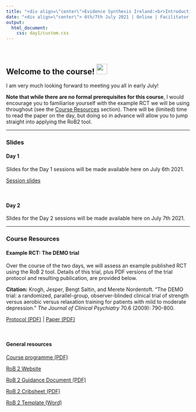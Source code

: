 ```yaml
---
title: "<div align=\"center\">Evidence Synthesis Ireland:<br>Introduction to Risk of Bias 2.0</div>"
date: "<div align=\"center\"> 6th/7th July 2021 | Online | Facilitator: <a href='https://www.lukemcguinness.com'>Luke McGuinness</a></div> "
output: 
  html_document:
    css: day1/custom.css
---
```

<br>

## Welcome to the course! <img src="https://raw.githubusercontent.com/TheDudeThatCode/TheDudeThatCode/master/Assets/Hi.gif" width="29px">

I am very much looking forward to meeting you all in early July!

__Note that while there are no formal prerequisites for this course__, I would encourage you to familiarise yourself with the example RCT we will be using throughout (see the [Course Resources](#demo) section). There will be (limited) time to read the paper on the day, but doing so in advance will allow you to jump straight into applying the RoB2 tool.

<hr>

### Slides

#### Day 1

Slides for the Day 1 sessions will be made available here on July 6th 2021.

[Session slides](https://mcguinlu.github.io/ESI-ROB2-intro/day1/session1.html)

<br>

#### Day 2

Slides for the Day 2 sessions will be made available here on July 7th 2021.

<!-- [Session 3 slides](https://mcguinlu.github.io/ESI-ROB2-intro/day1/session3.html) -->

<!-- [Session 4 slides](https://mcguinlu.github.io/ESI-ROB2-intro/day1/session4.html) -->


<hr>
### Course Resources

#### Example RCT: The DEMO trial {#demo}

Over the course of the two days, we will assess an example published RCT using the RoB 2 tool. Details of this trial, plus PDF versions of the trial protocol and resulting publication, are provided below.

__Citation:__ Krogh, Jesper, Bengt Saltin, and Merete Nordentoft. "The DEMO trial: a randomized, parallel-group, observer-blinded clinical trial of strength versus aerobic versus relaxation training for patients with mild to moderate depression." _The Journal of Clinical Psychiatry_ 70.6 (2009): 790-800.

[Protocol (PDF)](https://mcguinlu.github.io/ESI-ROB2-intro/resources/DEMO_Protocol_Krogh_2007.pdf) | [Paper (PDF)](https://mcguinlu.github.io/ESI-ROB2-intro/resources/DEMO_Trial_Krogh_2009.pdf) 

<br>

#### General resources

[Course programme (PDF)](https://mcguinlu.github.io/ESI-ROB2-intro/resources/RoB2_Intro_ESI_Programme.pdf)

[RoB 2 Website](https://www.riskofbias.info/welcome/rob-2-0-tool)

[RoB 2 Guidance Document (PDF)](https://mcguinlu.github.io/ESI-ROB2-intro/resources/RoB2_Full_Guidance.pdf)

[RoB 2 Cribsheet (PDF)](https://mcguinlu.github.io/ESI-ROB2-intro/resources/RoB2_Cribsheet.pdf)

[RoB 2 Template (Word)](https://mcguinlu.github.io/ESI-ROB2-intro/resources/RoB2_Template.docx)

